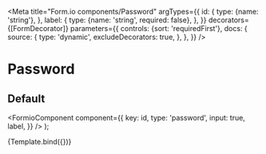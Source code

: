 

<Meta
  title="Form.io components/Password"
  argTypes={{
    id: {
      type: {name: 'string'},
    },
    label: {
      type: {name: 'string', required: false},
    },
  }}
  decorators={[FormDecorator]}
  parameters={{
    controls: {sort: 'requiredFirst'},
    docs: {
      source: {
        type: 'dynamic',
        excludeDecorators: true,
      },
    },
  }}
/>

# Password

## Default

  <FormioComponent
    component={{
      key: id,
      type: 'password',
      input: true,
      label,
    }}
  />
);

<Canvas>
  <Story name="Default" args={{id: 'password', label: 'Wachtwoord'}}>
    {Template.bind({})}
  </Story>
</Canvas>

<Props story="Default" />
